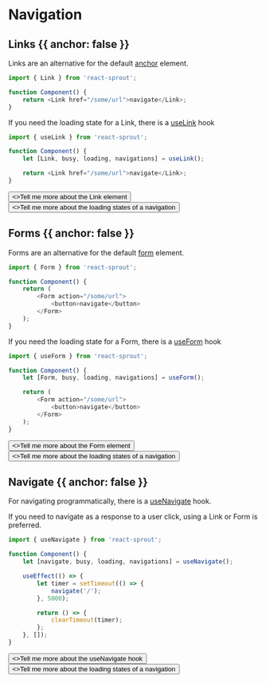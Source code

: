 # Navigation

## Links {{ anchor: false }}

Links are an alternative for the default [anchor](https://developer.mozilla.org/en-US/docs/Web/HTML/Element/a) element.

```javascript
import { Link } from 'react-sprout';

function Component() {
	return <Link href="/some/url">navigate</Link>;
}
```

If you need the loading state for a Link, there is a [useLink](/hooks/use-link) hook

```javascript
import { useLink } from 'react-sprout';

function Component() {
	let [Link, busy, loading, navigations] = useLink();

	return <Link href="/some/url">navigate</Link>;
}
```

<div className="not-prose flex flex-col items-start">
	<Button href="/components/link" variant="text" arrow="right">
		<>Tell me more about the Link element</>
	</Button>
	<Button href="/guides/loading-states" variant="text" arrow="right">
		<>Tell me more about the loading states of a navigation</>
	</Button>
</div>

## Forms {{ anchor: false }}

Forms are an alternative for the default [form](https://developer.mozilla.org/en-US/docs/Web/HTML/Element/form) element.

```javascript
import { Form } from 'react-sprout';

function Component() {
	return (
		<Form action="/some/url">
			<button>navigate</button>
		</Form>
	);
}
```

If you need the loading state for a Form, there is a [useForm](/hooks/use-form) hook

```javascript
import { useForm } from 'react-sprout';

function Component() {
	let [Form, busy, loading, navigations] = useForm();

	return (
		<Form action="/some/url">
			<button>navigate</button>
		</Form>
	);
}
```

<div className="not-prose flex flex-col items-start">
	<Button href="/components/form" variant="text" arrow="right">
		<>Tell me more about the Form element</>
	</Button>
	<Button href="/guides/loading-states" variant="text" arrow="right">
		<>Tell me more about the loading states of a navigation</>
	</Button>
</div>

## Navigate {{ anchor: false }}

For navigating programmatically, there is a [useNavigate](/hooks/use-navigate) hook.

<Info>
	If you need to navigate as a response to a user click, using a Link or Form is
	preferred.
</Info>

```javascript
import { useNavigate } from 'react-sprout';

function Component() {
	let [navigate, busy, loading, navigations] = useNavigate();

	useEffect(() => {
		let timer = setTimeout(() => {
			navigate('/');
		}, 5000);

		return () => {
			clearTimeout(timer);
		};
	}, []);
}
```

<div className="not-prose flex flex-col items-start">
	<Button href="/hooks/use-navigate" variant="text" arrow="right">
		<>Tell me more about the useNavigate hook</>
	</Button>
	<Button href="/guides/loading-states" variant="text" arrow="right">
		<>Tell me more about the loading states of a navigation</>
	</Button>
</div>
